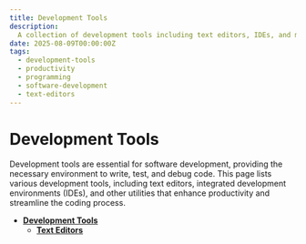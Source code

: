 ```yaml
---
title: Development Tools
description:
  A collection of development tools including text editors, IDEs, and more.
date: 2025-08-09T00:00:00Z
tags:
  - development-tools
  - productivity
  - programming
  - software-development
  - text-editors
---
```



<div className="center-image-and-caption">

<Toolbox width={IconExtraLarge.width} height={IconExtraLarge.height} />

</div>

# Development Tools

Development tools are essential for software development, providing the
necessary environment to write, test, and debug code. This page lists various
development tools, including text editors, integrated development environments
(IDEs), and other utilities that enhance productivity and streamline the coding
process.

- [**Development Tools**](/wonders/development-tools/)
  - [**Text Editors**](/wonders/development-tools/text-editors/)
